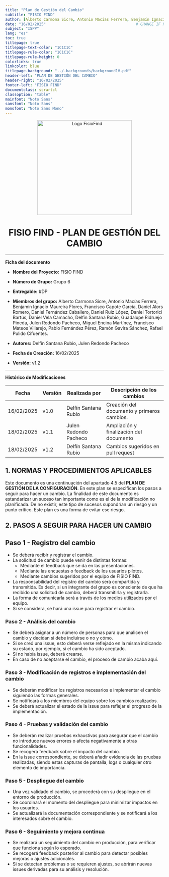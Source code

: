 ```yaml
---
title: "Plan de Gestión del Cambio"
subtitle: "FISIO FIND"
author: [Alberto Carmona Sicre, Antonio Macías Ferrera, Benjamín Ignacio Maureira Flores, Francisco Capote García, Daniel Alors Romero, Daniel Fernández Caballero, Daniel Ruiz López, Daniel Tortorici Bartús, Daniel Vela Camacho, Delfín Santana Rubio, Guadalupe Ridruejo Pineda, Julen Redondo Pacheco, Miguel Encina Martínez, Francisco Mateos Villarejo, Pablo Fernández Pérez, Ramón Gavira Sánchez, Rafael Pulido Cifuentes]
date: "16/02/2025"                                        # CHANGE IF NEEDED                                                
subject: "ISPP"
lang: "es"
toc: true
titlepage: true
titlepage-text-color: "1C1C1C"
titlepage-rule-color: "1C1C1C"
titlepage-rule-height: 0
colorlinks: true
linkcolor: blue
titlepage-background: "../.backgrounds/background1V.pdf"
header-left: "PLAN DE GESTIÓN DEL CAMBIO"
header-right: "16/02/2025"
footer-left: "FISIO FIND"
documentclass: scrartcl
classoption: "table"
mainfont: "Noto Sans"
sansfont: "Noto Sans"
monofont: "Noto Sans Mono"
---
```


<!-- COMMENT THIS WHEN EXPORTING TO PDF -->

<p align="center">
  <img
    src="../../.img/Logo_FisioFind_Verde_sin_fondo.PNG"
    alt="Logo FisioFind"
    width="300"
  />
</p>

<h1 align="center" style={{ fontSize: "30px", fontWeight: "bold" }}>
  FISIO FIND - PLAN DE GESTIÓN DEL CAMBIO
</h1>

---

**Ficha del documento**

- **Nombre del Proyecto:** FISIO FIND

- **Número de Grupo:** Grupo 6

- **Entregable:** #DP

- **Miembros del grupo:** Alberto Carmona Sicre, Antonio Macías Ferrera, Benjamín Ignacio Maureira Flores, Francisco Capote García, Daniel Alors Romero, Daniel Fernández Caballero, Daniel Ruiz López, Daniel Tortorici Bartús, Daniel Vela Camacho, Delfín Santana Rubio, Guadalupe Ridruejo Pineda, Julen Redondo Pacheco, Miguel Encina Martínez, Francisco Mateos Villarejo, Pablo Fernández Pérez, Ramón Gavira Sánchez, Rafael Pulido Cifuentes.

- **Autores:** Delfín Santana Rubio, Julen Redondo Pacheco

- **Fecha de Creación:** 16/02/2025

- **Versión:** v1.2

---

**Histórico de Modificaciones**

| Fecha      | Versión | Realizada por                    | Descripción de los cambios |
|------------|---------|----------------------------------|----------------------------|
| 16/02/2025 | v1.0    | Delfín Santana Rubio             | Creación del documento y primeros cambios. |
| 18/02/2025 | v1.1    | Julen Redondo Pacheco            | Ampliación y finalización del documento |
| 18/02/2025 | v1.2    | Delfín Santana Rubio             | Cambios sugeridos en pull request |




<!-- \newpage -->

## 1. NORMAS Y PROCEDIMIENTOS APLICABLES

Este documento es una continuación del apartado 4.5 del **PLAN DE GESTIÓN DE LA CONFIGURACIÓN**. En este plan se especifican los pasos a seguir para hacer un cambio. La finalidad de este documento es estandarizar un suceso tan importante como es el de la modificación no planificada. De no existir, este tipo de sucesos supondrían un riesgo y un punto crítico. Este plan es una forma de evitar ese riesgo.

## 2. PASOS A SEGUIR PARA HACER UN CAMBIO

## Paso 1 - Registro del cambio

- Se deberá recibir y registrar el cambio.
- La solicitud de cambio puede venir de distintas formas:
  - Mediante el feedback que se da en las presentaciones.
  - Mediante las encuestas o feedback de los usuarios pilotos.
  - Mediante cambios sugeridos por el equipo de FISIO FIND.
- La responsabilidad del registro del cambio será compartida y transmitida. Es decir, si un integrante del grupo es consciente de que ha recibido una solicitud de cambio, deberá transmitirla y registrarla.
- La forma de comunicarla será a través de los medios utilizados por el equipo.
- Si se considera, se hará una issue para registrar el cambio.

### Paso 2 - Análisis del cambio

- Se deberá asignar a un número de personas para que analicen el cambio y decidan si debe incluirse o no y cómo.
- Si se creó una issue, esto deberá verse reflejado en la misma indicando su estado, por ejemplo, si el cambio ha sido aceptado.
- Si no había issue, deberá crearse.
- En caso de no aceptarse el cambio, el proceso de cambio acaba aquí.

### Paso 3 - Modificación de registros e implementación del cambio

- Se deberán modificar los registros necesarios e implementar el cambio siguiendo las formas generales.
- Se notificará a los miembros del equipo sobre los cambios realizados.
- Se deberá actualizar el estado de la issue para reflejar el progreso de la implementación.

### Paso 4 - Pruebas y validación del cambio

- Se deberán realizar pruebas exhaustivas para asegurar que el cambio no introduce nuevos errores o afecta negativamente a otras funcionalidades.
- Se recogerá feedback sobre el impacto del cambio.
- En la issue correspondiente, se deberá añadir evidencia de las pruebas realizadas, siendo estas capturas de pantalla, logs o cualquier otro elemento de importancia.

### Paso 5 - Despliegue del cambio

- Una vez validado el cambio, se procederá con su despliegue en el entorno de producción.
- Se coordinará el momento del despliegue para minimizar impactos en los usuarios.
- Se actualizará la documentación correspondiente y se notificará a los interesados sobre el cambio.

### Paso 6 - Seguimiento y mejora continua

- Se realizará un seguimiento del cambio en producción, para verificar que funciona según lo esperado.
- Se recogerá feedback posterior al cambio para detectar posibles mejoras o ajustes adicionales.
- Si se detectan problemas o se requieren ajustes, se abrirán nuevas issues derivadas para su análisis y resolución.
